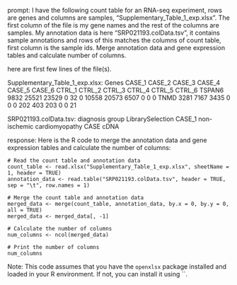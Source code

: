 prompt:
I have the following count table for an RNA-seq experiment, rows are genes and columns are samples, "Supplementary_Table_1_exp.xlsx". The first column of the file is my gene names and the rest of the columns are samples. My annotation data is here  "SRP021193.colData.tsv", it contains sample annotations and rows of this matches the columns of count table, first column is the sample ids. Merge annotation data and gene expression tables and calculate number of columns.

here are first few lines of the file(s).

Supplementary_Table_1_exp.xlsx:
Genes	CASE_1	CASE_2	CASE_3	CASE_4	CASE_5	CASE_6	CTRL_1	CTRL_2	CTRL_3	CTRL_4	CTRL_5	CTRL_6
TSPAN6	9832	25521	23529	0	32	0	10558	20573	6507	0	0	 0
TNMD	3281	 7167	 3435	0	 0	0	  202	  403	 203	0	0	21


SRP021193.colData.tsv:
	diagnosis	group	LibrarySelection
CASE_1	non-ischemic cardiomyopathy	CASE	cDNA


response:
Here is the R code to merge the annotation data and gene expression tables and calculate the number of columns:

```
# Read the count table and annotation data
count_table <- read.xlsx("Supplementary_Table_1_exp.xlsx", sheetName = 1, header = TRUE)
annotation_data <- read.table("SRP021193.colData.tsv", header = TRUE, sep = "\t", row.names = 1)

# Merge the count table and annotation data
merged_data <- merge(count_table, annotation_data, by.x = 0, by.y = 0, all = TRUE)
merged_data <- merged_data[, -1]

# Calculate the number of columns
num_columns <- ncol(merged_data)

# Print the number of columns
num_columns
```

Note: This code assumes that you have the `openxlsx` package installed and loaded in your R environment. If not, you can install it using ``.
